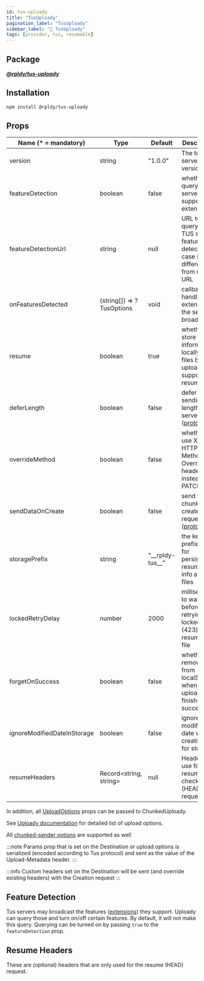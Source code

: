 ```yaml
---
id: tus-uploady
title: "TusUploady"
pagination_label: "TusUploady"
sidebar_label: "🧰 TusUploady"
tags: [provider, tus, resumable]
---
```


## Package

**_[@rpldy/tus-uploady](../../../packages/rpldy-tus-uploady)_**

## Installation

```bash npm2yarn
npm install @rpldy/tus-uploady
```

## Props

| Name (* = mandatory)        | Type                      | Default             | Description                                                                                                            |
|-----------------------------|---------------------------|---------------------|------------------------------------------------------------------------------------------------------------------------|
| version                     | string                    | "1.0.0"             | The tus server version                                                                                                 |
| featureDetection            | boolean                   | false               | whether to query the server for supported extensions                                                                   |
| featureDetectionUrl         | string                    | null                | URL to query for TUS server feature detection, in case it's different from upload URL                                  |
| onFeaturesDetected          | (string[]) => ?TusOptions | void                | callback to handle the extensions the server broadcasts                                                                |
| resume                      | boolean                   | true                | whether to store information locally on files being uploaded to support resuming                                       |
| deferLength                 | boolean                   | false               | defer sending file length to server ([protocol](https://tus.io/protocols/resumable-upload.html#upload-defer-length))   |
| overrideMethod              | boolean                   | false               | whether to use X-HTTP-Method-Override header instead of PATCH                                                          |
| sendDataOnCreate            | boolean                   | false               | send first chunk with create request ([protocol](https://tus.io/protocols/resumable-upload.html#creation-with-upload)) |
| storagePrefix               | string                    | "\_\_rpldy-tus\_\_" | the key prefix to use for persisting resumable info about files                                                        |
| lockedRetryDelay            | number                    | 2000                | milliseconds to wait before retrying a locked (423) resumable file                                                     |
| forgetOnSuccess             | boolean                   | false               | whether to remove URL from localStorage when upload finishes successfully                                              |
| ignoreModifiedDateInStorage | boolean                   | false               | ignore File's modified date when creating key for storage                                                              |
| resumeHeaders               | Record<string, string>    | null                | Headers to use for the resume check (HEAD) request                                                                     |

In addition, all [UploadOptions](../../types#uploadoptions) props can be passed to ChunkedUploady.

See [Uploady documentation](../..#props) for detailed list of upload options.

All [chunked-sender options](../../enhancers/getChunkedEnhancer#options) are supported as well

:::note
Params prop that is set on the Destination or upload options is serialized (encoded according to Tus protocol) and sent as the value of the Upload-Metadata header.
:::

:::info
Custom headers set on the Destination will be sent (and override existing headers) with the Creation request
:::

## Feature Detection

Tus servers may broadcast the features ([extensions](https://tus.io/protocols/resumable-upload.html#protocol-extensions)) they support.
Uploady can query those and turn on/off certain features.
By default, it will not make this query. Querying can be turned on by passing `true` to the `featureDetection` prop.


## Resume Headers

These are (optional) headers that are only used for the resume (HEAD) request.
